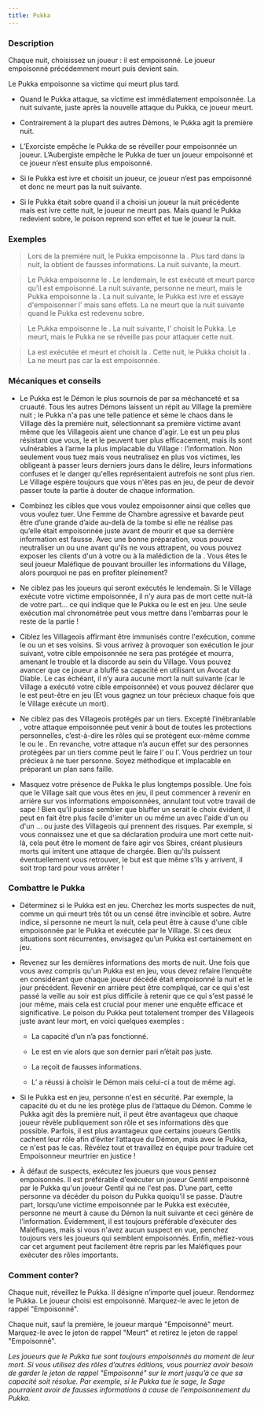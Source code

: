 ```yaml
---
title: Pukka
---
```



<Role PUKKA header />

### Description

Chaque nuit, choisissez un joueur : il est empoisonné. Le joueur empoisonné précédemment meurt puis devient sain. 

Le Pukka empoisonne sa victime qui meurt plus tard.

-   Quand le Pukka attaque, sa victime est immédiatement empoisonnée. La nuit suivante, juste après la nouvelle attaque du Pukka, ce joueur meurt.

-   Contrairement à la plupart des autres Démons, le Pukka agit la première nuit.

-   L’Exorciste empêche le Pukka de se réveiller pour empoisonnée un joueur. L’Aubergiste empêche le Pukka de tuer un joueur empoisonné et ce joueur n’est ensuite plus empoisonné.

-   Si le Pukka est ivre et choisit un joueur, ce joueur n’est pas empoisonné et donc ne meurt pas la nuit suivante.

-   Si le Pukka était sobre quand il a choisi un joueur la nuit précédente mais est ivre cette nuit, le joueur ne meurt pas. Mais quand le Pukka redevient sobre, le poison reprend son effet et tue le joueur la nuit.

### Exemples

> Lors de la première nuit, le Pukka empoisonne la <Role FEMME_DE_CHAMBRE />. Plus tard dans la nuit, la <Role FEMME_DE_CHAMBRE />  obtient de fausses informations. La nuit suivante, la <Role FEMME_DE_CHAMBRE /> meurt.

> Le Pukka empoisonne le <Role FOU />. Le lendemain, le <Role FOU /> est exécuté et meurt parce qu’il est empoisonné. La nuit suivante, personne ne meurt, mais le Pukka empoisonne la <Role COMMERE />. La nuit suivante, le Pukka est ivre et essaye d'empoisonner l'<Role INVENTEUR /> mais sans effets. La <Role COMMERE /> ne meurt que la nuit suivante quand le Pukka  est redevenu sobre.

> Le Pukka empoisonne le <Role PACIFISTE />. La nuit suivante, l'<Role EXORCISTE /> choisit le Pukka. Le <Role PACIFISTE /> meurt, mais le Pukka ne se réveille pas pour attaquer cette nuit.

> La <Role GITANE /> est exécutée et meurt et choisit la <Role COURTISANE />. Cette nuit, le Pukka choisit la <Role GITANE />. La <Role COURTISANE /> ne meurt pas car la <Role GITANE /> est empoisonnée.

### Mécaniques et conseils

- Le Pukka est le Démon le plus sournois de <Module BAD_MOON_RISING /> par sa méchanceté et sa cruauté. Tous les autres Démons laissent un répit au Village la première nuit ; le Pukka n'a pas une telle patience et sème le chaos dans le Village dès la première nuit, sélectionnant sa première victime avant même que les Villageois aient une chance d'agir. Le <Role ZOMBUUL /> est un peu plus résistant que vous, le <Role SHABALOTH /> et le <Role PO /> peuvent tuer plus efficacement, mais ils sont vulnérables à l’arme la plus implacable du Village : l’information. Non seulement vous tuez mais vous neutralisez en plus vos victimes, les obligeant à passer leurs derniers jours dans le délire, leurs informations confuses et le danger qu'elles représentaient autrefois ne sont plus rien. Le Village espère toujours que vous n'êtes pas en jeu, de peur de devoir passer toute la partie à douter de chaque information.

- Combinez les cibles que vous voulez empoisonner ainsi que celles que vous voulez tuer. Une Femme de Chambre agressive et bavarde peut être d’une grande d’aide au-delà de la tombe si elle ne réalise pas qu’elle était empoisonnée juste avant de mourir et que sa dernière information est fausse. Avec une bonne préparation, vous pouvez neutraliser un <Role EXORCISTE /> ou une <Role COURTISANE /> avant qu'ils ne vous attrapent, ou vous pouvez exposer les clients d'un <Role AUBERGISTE /> à votre <Role PARRAIN /> ou à la malédiction de la <Role GITANE />. Vous êtes le seul joueur Maléfique de <Module BAD_MOON_RISING /> pouvant brouiller les informations du Village, alors pourquoi ne pas en profiter pleinement?

- Ne ciblez pas les joueurs qui seront exécutés le lendemain. Si le Village exécute votre victime empoisonnée, il n'y aura pas de mort cette nuit-là de votre part... ce qui indique que le Pukka ou le <Role ZOMBUUL /> est en jeu. Une seule exécution mal chronométrée peut vous mettre dans l'embarras pour le reste de la partie !

- Ciblez les Villageois affirmant être immunisés contre l'exécution, comme le <Role MARIN /> ou un <Role HERBORISTE /> et ses voisins. Si vous arrivez à provoquer son exécution le jour suivant, votre cible empoisonnée ne sera pas protégée et mourra, amenant le trouble et la discorde au sein du Village. Vous pouvez avancer que ce joueur a bluffé sa capacité en utilisant un Avocat du Diable. Le cas échéant, il n’y aura aucune mort la nuit suivante (car le Village a exécuté votre cible empoisonnée) et vous pouvez déclarer que le <Role ZOMBUUL /> est peut-être en jeu (Et vous gagnez un tour précieux chaque fois que le Village exécute un mort).

- Ne ciblez pas des Villageois protégés par un tiers. Excepté l’inébranlable <Role BRUTE />, votre attaque empoisonnée peut venir à bout de toutes les protections personnelles, c’est-à-dire les rôles qui se protègent eux-même comme le <Role MARIN /> ou le <Role FOU />. En revanche, votre attaque n’a aucun effet sur des personnes protégées par un tiers comme peut le faire l’<Role AUBERGISTE /> ou l’<Role HERBORISTE />. Vous perdriez un tour précieux à ne tuer personne. Soyez méthodique et implacable en préparant un plan sans faille.

- Masquez votre présence de Pukka le plus longtemps possible. Une fois que le Village sait que vous êtes en jeu, il peut commencer à revenir en arrière sur vos informations empoisonnées, annulant tout votre travail de sape ! Bien qu'il puisse sembler que bluffer un <Role ZOMBUUL /> serait le choix évident, il peut en fait être plus facile d'imiter un <Role SHABALOTH /> ou même un <Role PO /> avec l'aide d'un <Role ASSASSIN /> ou d'un <Role PARRAIN />... ou juste des Villageois qui prennent des risques. Par exemple, si vous connaissez une <Role COMMERE /> et que sa déclaration produira une mort cette nuit-là, cela peut être le moment de faire agir vos Sbires, créant plusieurs morts qui imitent une attaque de <Role PO /> chargée. Bien qu'ils puissent éventuellement vous retrouver, le but est que même s’ils y arrivent, il soit trop tard pour vous arrêter !

### Combattre le Pukka

- Déterminez si le Pukka est en jeu. Cherchez les morts suspectes de nuit, comme un <Role FOU /> qui meurt très tôt ou un <Role MARIN /> censé être invincible et sobre. Autre indice, si personne ne meurt la nuit, cela peut être à cause d'une cible empoisonnée par le Pukka et exécutée par le Village. Si ces deux situations sont récurrentes, envisagez qu’un Pukka est certainement en jeu.

- Revenez sur les dernières informations des morts de nuit. Une fois que vous avez compris qu'un Pukka est en jeu, vous devez refaire l’enquête en considérant que chaque joueur décédé était empoisonné la nuit et le jour précédent. Revenir en arrière peut être compliqué, car ce qui s'est passé la veille au soir est plus difficile à retenir que ce qui s'est passé le jour même, mais cela est crucial pour mener une enquête efficace et significative. Le poison du Pukka peut totalement tromper des Villageois juste avant leur mort, en voici quelques exemples :

    - La capacité d’un <Role HERBORISTE /> n’a pas fonctionné.

    - Le <Role PARIEUR /> est en vie alors que son dernier pari n’était pas juste.

    - La <Role FEMME_DE_CHAMBRE /> reçoit de fausses informations.

    -  L’<Role EXORCISTE /> a réussi à choisir le Démon mais celui-ci a tout de même agi.

- Si le Pukka est en jeu, personne n'est en sécurité. Par exemple, la capacité du <Role MARIN /> et du <Role FOU /> ne les protège plus de l’attaque du Démon. Comme le Pukka agit dès la première nuit, il peut être avantageux que chaque joueur révèle publiquement son rôle et ses informations dès que possible. Parfois, il est plus avantageux que certains joueurs Gentils cachent leur rôle afin d’éviter l’attaque du Démon, mais avec le Pukka, ce n'est pas le cas. Révélez tout et travaillez en équipe pour traduire cet Empoisonneur meurtrier en justice !

- À défaut de suspects, exécutez les joueurs que vous pensez empoisonnés. Il est préférable d'exécuter un joueur Gentil empoisonné par le Pukka qu'un joueur Gentil qui ne l'est pas. D’une part, cette personne va décéder du poison du Pukka quoiqu’il se passe. D’autre part, lorsqu’une victime empoisonnée par le Pukka est exécutée, personne ne meurt à cause du Démon la nuit suivante et ceci génère de l’information. Évidemment, il est toujours préférable d’exécuter des Maléfiques, mais si vous n'avez aucun suspect en vue, penchez toujours vers les joueurs qui semblent empoisonnés. Enfin, méfiez-vous car cet argument peut facilement être repris par les Maléfiques pour exécuter des rôles importants.

### Comment conter?

Chaque nuit, réveillez le Pukka. Il désigne n’importe quel joueur. Rendormez le Pukka. Le joueur choisi est empoisonné. Marquez-le avec le jeton de rappel "Empoisonné".

Chaque nuit, sauf la première, le joueur marqué "Empoisonné" meurt. Marquez-le avec le jeton de rappel "Meurt" et retirez le jeton de rappel "Empoisonné".

_Les joueurs que le Pukka tue sont toujours empoisonnés au moment de leur mort. Si vous utilisez des rôles d’autres éditions, vous pourriez avoir besoin de garder le jeton de rappel "Empoisonné" sur le mort jusqu’à ce que sa capacité soit résolue. Par exemple, si le Pukka tue le sage, le Sage pourraient avoir de fausses informations à cause de l’empoisonnement du Pukka._